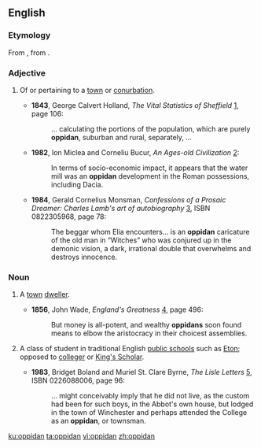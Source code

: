 ==English==

===Etymology===
From {{etyl|la|en}} {{lena}} {{m|la|oppidanus}}, from {{m|la|oppidum||town}}.

===Adjective===
{{en-adj|-}}

# {{lb|en|rare}} Of or pertaining to a [[town]] or [[conurbation]].
#* '''1843''', George Calvert Holland, ''The Vital Statistics of Sheffield'' [http://books.google.com/books?id=57kHAAAAQAAJ], page 106:
#*: ... calculating the portions of the population, which are purely '''oppidan''', suburban and rural, separately, ...
#* '''1982''', Ion Miclea and Corneliu Bucur, ''An Ages-old Civilization'' [http://books.google.com/books?id=QkwvAAAAMAAJ]:
#*: In terms of socio-economic impact, it appears that the water mill was an '''oppidan''' development in the Roman possessions, including Dacia.
#* '''1984''', Gerald Cornelius Monsman, ''Confessions of a Prosaic Dreamer: Charles Lamb's art of autobiography'' [http://books.google.com/books?id=hd5rK-fXdM4C], ISBN 0822305968, page 78:
#*: The beggar whom Elia encounters... is an '''oppidan''' caricature of the old man in “Witches” who was conjured up in the demonic vision, a dark, irrational double that overwhelms and destroys innocence.

===Noun===
{{en-noun}}

# {{lb|en|rare|obsolete}} A [[town]] [[dweller]].
#* '''1856''', John Wade, ''England's Greatness'' [http://books.google.com/books?id=KqguAAAAMAAJ], page 496:
#*: But money is all-potent, and wealthy '''oppidans''' soon found means to elbow the aristocracy in their choicest assemblies.
# {{qualifier|also [[Oppidan]]}} A class of student in traditional English [[public school]]s such as [[w:Eton|Eton]]; opposed to [[colleger]] or [[King's Scholar]].
#* '''1983''', Bridget Boland and Muriel St. Clare Byrne, ''The Lisle Letters'' [http://books.google.com/books?id=WWeZogmqYooC], ISBN 0226088006, page 96:
#*: ... might conceivably imply that he did not live, as the custom had been for such boys, in the Abbot's own house, but lodged in the town of Winchester and perhaps attended the College as an '''oppidan''', or townsman.

[[ku:oppidan]]
[[ta:oppidan]]
[[vi:oppidan]]
[[zh:oppidan]]
